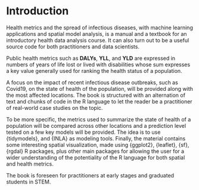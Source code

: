 # Introduction {#sec-introduction .unnumbered}

Health metrics and the spread of infectious diseases, with machine learning applications and spatial model analysis, is a manual and a textbook for an introductory health data analysis course. It can also turn out to be a useful source code for both practitioners and data scientists.

Public health metrics such as **DALYs**, **YLL**, and **YLD** are expressed in numbers of years of life lost or lived with disabilities whose sum expresses a key value generally used for ranking the health status of a population.

A focus on the impact of recent infectious disease outbreaks, such as Covid19, on the state of health of the population, will be provided along with the most affected locations. The book is structured with an alternation of text and chunks of code in the R language to let the reader be a practitioner of real-world case studies on the topic.

To be more specific, the metrics used to summarize the state of health of a population will be compared across other locations and a prediction level tested on a few key models will be provided. The idea is to use {tidymodels}, and {INLA} as modeling tools. Finally, the material contains some interesting spatial visualization, made using {ggplot2}, {leaflet}, {sf}, {rgdal} R packages, plus other main packages for allowing the user for a wider understanding of the potentiality of the R language for both spatial and health metrics.

The book is foreseen for practitioners at early stages and graduated students in STEM.

